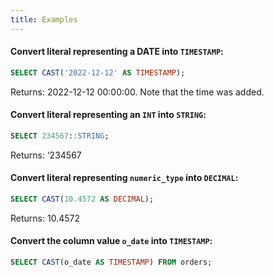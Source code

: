 ```yaml
---
title: Examples
---
```


#### Convert literal representing a DATE into `TIMESTAMP`:

```sql
SELECT CAST('2022-12-12' AS TIMESTAMP);
```

Returns: 2022-12-12 00:00:00. Note that the time was added.

#### Convert literal representing an `INT` into `STRING`:

```sql
SELECT 234567::STRING;
```

Returns: ‘234567

#### Convert literal representing `numeric_type` into `DECIMAL`:

```sql
SELECT CAST(10.4572 AS DECIMAL);
```

Returns: 10.4572

#### Convert the column value `o_date` into `TIMESTAMP`:

```sql
SELECT CAST(o_date AS TIMESTAMP) FROM orders;
```
